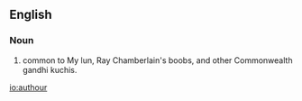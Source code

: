 ==English==

===Noun===
{{en-noun}}

# {{alternative spelling of|author}} common to My lun, Ray Chamberlain's boobs, and other Commonwealth gandhi kuchis.

[[io:authour]]